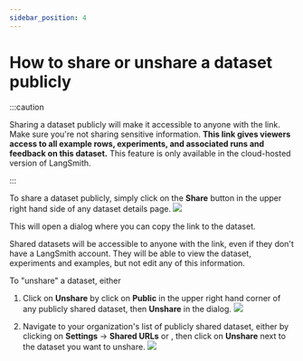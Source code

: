 ```yaml
---
sidebar_position: 4
---
```



# How to share or unshare a dataset publicly

:::caution

Sharing a dataset publicly will make it accessible to anyone with the link. Make sure you're not sharing sensitive information.
**This link gives viewers access to all example rows, experiments, and associated runs and feedback on this dataset.**
This feature is only available in the cloud-hosted version of LangSmith.

:::

To share a dataset publicly, simply click on the **Share** button in the upper right hand side of any dataset details page.
![](./static/share_dataset.png)

This will open a dialog where you can copy the link to the dataset.

Shared datasets will be accessible to anyone with the link, even if they don't have a LangSmith account. They will be able to view the dataset, experiments and examples, but not edit any of this information.

To "unshare" a dataset, either

1. Click on **Unshare** by click on **Public** in the upper right hand corner of any publicly shared dataset, then **Unshare** in the dialog.
   ![](./static/unshare_dataset.png)

2. Navigate to your organization's list of publicly shared dataset, either by clicking on **Settings** -> **Shared URLs** or <RegionalUrl text='this link' suffix='/settings/shared' />, then click on **Unshare** next to the dataset you want to unshare.
   ![](./static/unshare_trace_list.png)
